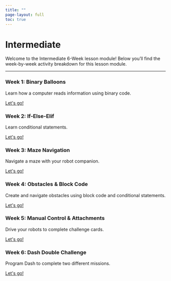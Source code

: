 ```yaml
---
title: ""
page-layout: full
toc: true
---
```


<div class="hero-section">
  <h1 class="main-title">Intermediate</h1>
  <p class="subtitle">Welcome to the Intermediate 6-Week lesson module! Below you'll find the week-by-week activity breakdown for this lesson module. </p>
</div>

<hr class="section-divider">


```{=html}
<div class="curriculum-section">
  <div class="curriculum-box">
      <h3 class="info-title">Week 1: Binary Balloons</h3>
      <p class="info-subtitle">Learn how a computer reads information using binary code.</p>
      <a href="/k-6_activities/02activity/02activity.qmd" class="button">Let's go!</a>
  </div>

  <div class="curriculum-box">
      <h3 class="info-title">Week 2: If-Else-Elif</h3>
      <p class="info-subtitle">Learn conditional statements.</p>
      <a href="/k-6_activities/01activity/01activity.qmd" class="button">Let's go!</a>
  </div>
</div>

<div class="curriculum-section">
  <div class="curriculum-box">
      <h3 class="info-title">Week 3: Maze Navigation</h3>
      <p class="info-subtitle">Navigate a maze with your robot companion.</p>
      <a href="/k-6_activities/07activity/07activity.qmd" class="button">Let's go!</a>
  </div>

  <div class="curriculum-box">
      <h3 class="info-title">Week 4: Obstacles & Block Code</h3>
      <p class="info-subtitle">Create and navigate obstacles using block code and conditional statements.</p>
      <a href="/k-6_activities/04activity/04activity.qmd" class="button">Let's go!</a>
  </div>
</div>

<div class="curriculum-section">
  <div class="curriculum-box">
      <h3 class="info-title">Week 5: Manual Control & Attachments</h3>
      <p class="info-subtitle">Drive your robots to complete challenge cards.</p>
      <a href="/k-6_activities/16activity/16activity.qmd" class="button">Let's go!</a>
  </div>

  <div class="curriculum-box">
      <h3 class="info-title">Week 6: Dash Double Challenge</h3>
      <p class="info-subtitle">Program Dash to complete two different missions.</p>
      <a href="/k-6_activities/15activity/15activity.qmd" class="button">Let's go!</a>
  </div>
</div>
```